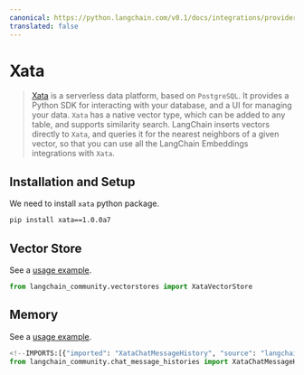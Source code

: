 ```yaml
---
canonical: https://python.langchain.com/v0.1/docs/integrations/providers/xata
translated: false
---
```


# Xata

> [Xata](https://xata.io) is a serverless data platform, based on `PostgreSQL`.
> It provides a Python SDK for interacting with your database, and a UI
> for managing your data.
> `Xata` has a native vector type, which can be added to any table, and
> supports similarity search. LangChain inserts vectors directly to `Xata`,
> and queries it for the nearest neighbors of a given vector, so that you can
> use all the LangChain Embeddings integrations with `Xata`.

## Installation and Setup

We need to install `xata` python package.

```bash
pip install xata==1.0.0a7
```

## Vector Store

See a [usage example](/docs/integrations/vectorstores/xata).

```python
from langchain_community.vectorstores import XataVectorStore
```

## Memory

See a [usage example](/docs/integrations/memory/xata_chat_message_history).

```python
<!--IMPORTS:[{"imported": "XataChatMessageHistory", "source": "langchain_community.chat_message_histories", "docs": "https://api.python.langchain.com/en/latest/chat_message_histories/langchain_community.chat_message_histories.xata.XataChatMessageHistory.html", "title": "Xata"}]-->
from langchain_community.chat_message_histories import XataChatMessageHistory
```